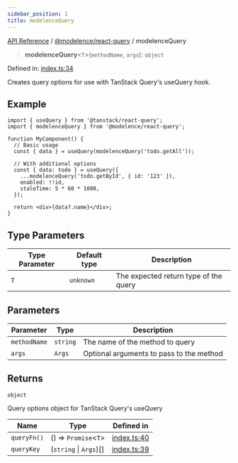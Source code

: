 ```yaml
---
sidebar_position: 1
title: modelenceQuery
---
```


[API Reference](/api-reference/@modelence/react-query/functions/../../../index) / [@modelence/react-query](/api-reference/@modelence/react-query/functions/../index) / modelenceQuery

> **modelenceQuery**\<`T`\>(`methodName`, `args`): `object`

Defined in: [index.ts:34](https://github.com/modelence/modelence/blob/dc65f4ab5811f99563a21430d9b4fe4ef94bf293/packages/react-query/src/index.ts#L34)

Creates query options for use with TanStack Query's useQuery hook.

## Example

```tsx
import { useQuery } from '@tanstack/react-query';
import { modelenceQuery } from '@modelence/react-query';

function MyComponent() {
  // Basic usage
  const { data } = useQuery(modelenceQuery('todo.getAll'));

  // With additional options
  const { data: todo } = useQuery({
    ...modelenceQuery('todo.getById', { id: '123' }),
    enabled: !!id,
    staleTime: 5 * 60 * 1000,
  });

  return <div>{data?.name}</div>;
}
```

## Type Parameters

| Type Parameter | Default type | Description |
| ------ | ------ | ------ |
| `T` | `unknown` | The expected return type of the query |

## Parameters

| Parameter | Type | Description |
| ------ | ------ | ------ |
| `methodName` | `string` | The name of the method to query |
| `args` | `Args` | Optional arguments to pass to the method |

## Returns

`object`

Query options object for TanStack Query's useQuery

| Name | Type | Defined in |
| ------ | ------ | ------ |
| `queryFn()` | () => `Promise`\<`T`\> | [index.ts:40](https://github.com/modelence/modelence/blob/dc65f4ab5811f99563a21430d9b4fe4ef94bf293/packages/react-query/src/index.ts#L40) |
| `queryKey` | (`string` \| `Args`)[] | [index.ts:39](https://github.com/modelence/modelence/blob/dc65f4ab5811f99563a21430d9b4fe4ef94bf293/packages/react-query/src/index.ts#L39) |
